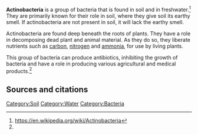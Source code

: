 '''Actinobacteria''' is a group of bacteria that is found in soil and in freshwater.<ref name="wp">https://en.wikipedia.org/wiki/Actinobacteria</ref> They are primarily known for their role in soil, where they give soil its earthy smell. If actinobacteria are not present in soil, it will lack the earthy smell.

Actinobacteria are found deep beneath the roots of plants. They have a role in decomposing dead plant and animal material. As they do so, they liberate nutrients such as [[carbon]], [[nitrogen]] and [[ammonia]], for use by living plants.

This group of bacteria can produce antibiotics, inhibiting the growth of bacteria and have a role in producing various agricultural and medical products.<ref name="wp" />

== Sources and citations ==
{{reflist}}

{{stub}}

[[Category:Soil]]
[[Category:Water]]
[[Category:Bacteria]]